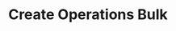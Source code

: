 ---
title: 'Create Operations Bulk'
description: 'Create Operations Bulk'
openapi: "/openapi/openapi.yaml POST /operations/{companyId}/bulk"
---